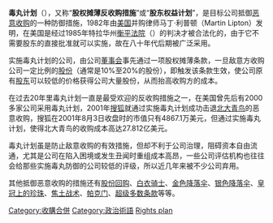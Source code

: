 {{Unreferenced|time=2014-03-07T07:09:41+00:00}}
'''毒丸计划'''（{{lang-en|shareholder rights plan, "poison pill"|lit=股东权益计划}}），又称“'''股权摊薄反收购措施'''”或“'''股东权益计划'''”，是目标公司抵御[[恶意收购|恶意收购]]的一种防御措施，1982年由[[美国|美国]]并购律师马丁·利普顿（Martin Lipton）发明，在美国是经过1985年特拉华州[[衡平法院|衡平法院]]（{{Lang-en|Delaware Chancery Court}}）的判决才被合法化的，由于它不需要股东的直接批准就可以实施，故在八十年代后期被广泛采用。

实施毒丸计划的公司，由公司[[董事会|董事会]]事先通过一项股权摊薄条款，一旦敌意方收购公司一定比例的[[股份|股份]]（通常是10%至20%的股份），即触发该条款生效，使公司原有[[股东|股东]]可以较低的价格获得公司大量股份，从而抬高收购方的成本。

在过去20年里毒丸计划一直是最受欢迎的反收购措施之一，在美国曾先后有2000多家公司采用毒丸计划，2001年[[搜狐|搜狐]]就通过实施毒丸计划成功击退[[北大青鸟|北大青鸟]]的恶意收购，搜狐在2001年8月3日收盘时的市值只有4867.1万美元，但通过实施毒丸计划，使得北大青鸟的收购成本高达27.812亿美元。

毒丸计划虽是防止敌意收购的有效措施，但却不利于公司治理，阻碍资本自由流通，尤其是公司在陷入困境或发生丑闻时重组成本高昂，一些公司评估机构也往往会给那些实施毒丸防御的公司较低的评级，所以近几年来被不少公司弃用。

其他抵御恶意收购的措施还有[[股份回购|股份回购]]、[[白衣骑士|白衣骑士]]、[[金色降落伞|金色降落伞]]、[[银色降落伞|银色降落伞]]、[[皇冠上的珍珠|皇冠上的珍珠]]、[[焦土战术|焦土战术]]、[[帕克门|帕克门]]、[[超级多数条款|超级多数条款]]等等。

{{企业融资和投资银行 |state = collapsed}}

[[Category:收購合併|Category:收購合併]]
[[Category:政治術語|Category:政治術語]]
[[Category:股东|Rights plan]]